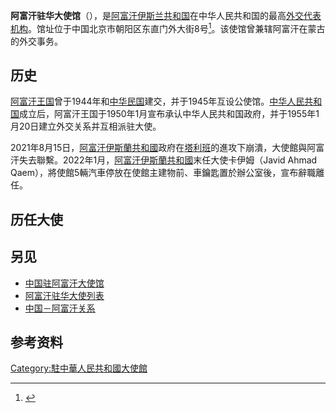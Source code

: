{{更新|time=2021-08-16T07:52:46+00:00}}

{{Infobox diplomatic mission
|name = 阿富汗伊斯兰共和国驻华大使馆
|native_name = {{lang|en|Embassy of the Islamic Republic of Afghanistan, Beijing}}
|open = 1955年
|address = [[朝阳区|朝阳区]][[东直门外大街|东直门外大街]]8号
|location = {{CHN}}[[北京市|北京市]]
|ambassador = （缺位）
|website = {{URL|http://afghanembassybeijing.com}}
}}
'''阿富汗驻华大使馆'''（{{lang|en|Embassy of the Islamic Republic of Afghanistan, Beijing}}），是[[阿富汗伊斯兰共和国|阿富汗伊斯兰共和国]]在中华人民共和国的最高[[外交代表机构|外交代表机构]]。馆址位于中国北京市朝阳区东直门外大街8号<ref>{{cite web|url=https://www.fmprc.gov.cn/web/gjhdq_676201/gj_676203/yz_676205/1206_676207/1206x1_676221/ggzwwjjgxx_676225/t1456492.shtml |language=zh-hans |title=阿富汗伊斯兰共和国驻华大使馆 |publisher=[[中华人民共和国外交部|中华人民共和国外交部]] | date=2018-04-25 |accessdate=2021-03-29 }}</ref>。该使馆曾兼辖阿富汗在蒙古的外交事务。

== 历史 ==
[[阿富汗王国|阿富汗王国]]曾于1944年和[[中华民国|中华民国]]建交，并于1945年互设公使馆。[[中华人民共和国|中华人民共和国]]成立后，阿富汗王国于1950年1月宣布承认中华人民共和国政府，并于1955年1月20日建立外交关系并互相派驻大使。

2021年8月15日，[[阿富汗伊斯蘭共和國|阿富汗伊斯蘭共和國]]政府在[[塔利班|塔利班]]的進攻下崩潰，大使館與阿富汗失去聯繫。2022年1月，[[阿富汗伊斯蘭共和國|阿富汗伊斯蘭共和國]]末任大使卡伊姆（Javid Ahmad Qaem），將使館5輛汽車停放在使館主建物前、車鑰匙置於辦公室後，宣布辭職離任。

==历任大使==
{{main|阿富汗驻华大使列表}}

== 另见 ==
* [[中国驻阿富汗大使馆|中国驻阿富汗大使馆]]
* [[阿富汗驻华大使列表|阿富汗驻华大使列表]]
* [[中国－阿富汗关系|中国－阿富汗关系]]

==参考资料==
{{reflist}}

{{驻中华人民共和国外交机构}}
[[Category:駐中華人民共和國大使館|Category:駐中華人民共和國大使館]]